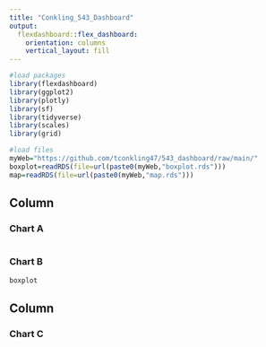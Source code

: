 ```yaml
---
title: "Conkling_543_Dashboard"
output: 
  flexdashboard::flex_dashboard:
    orientation: columns
    vertical_layout: fill
---
```


```r
#load packages
library(flexdashboard)
library(ggplot2)
library(plotly)
library(sf)
library(tidyverse)
library(scales)
library(grid)
```

```r
#load files
myWeb="https://github.com/tconkling47/543_dashboard/raw/main/"
boxplot=readRDS(file=url(paste0(myWeb,"boxplot.rds")))
map=readRDS(file=url(paste0(myWeb,"map.rds")))
```


Column {data-width=450}
-----------------------------------------------------------------------

### Chart A

```r

```

### Chart B

```r
boxplot
```


Column {data-width=550}
-----------------------------------------------------------------------


### Chart C

```r

```

